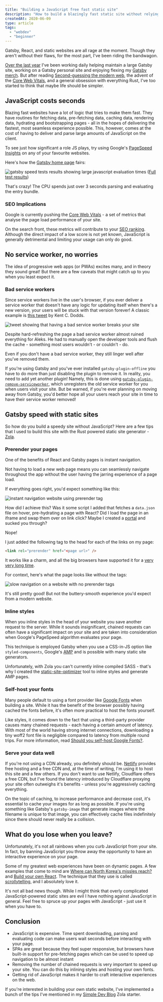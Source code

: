```yaml
---
title: "Building a JavaScript free fast static site"
description: "How to build a blazingly fast static site without relying on Gatsby or JavaScript. I talk about common features of websites that make them slow and give tips on how to build a purely static site that meets all the Core Web Vitals."
createdAt: 2020-06-09
type: article
tags:
  - "webdev"
  - "beginner"
---
```


Gatsby, React, and static websites are all rage at the moment. Though they aren't without their flaws, for the most part, I've been riding the bandwagon.

[Over the last year](https://github.com/gatsbyjs/gatsby/pull/12693) I've been working daily helping maintain a large Gatsby site,
working on a Gatsby personal site and enjoying flexing my [Gatsby merch](https://store.gatsbyjs.org/).
But after reading [Second-guessing the modern web](https://macwright.org/2020/05/10/spa-fatigue.html), the advent of the [Core Web Vitals](https://web.dev/vitals/), and a general obsession with everything Rust,
I've too started to think that maybe life should be simpler.

## JavaScript costs seconds

Blazing fast websites have a lot of logic that tries to make them fast.
They have routines for fetching data, pre-fetching data, caching data, rendering data, hydrating and bootstrapping pages - all in the hopes of delivering the fastest, most seamless experience possible.
This, however, comes at the cost of having to deliver and parse large amounts of JavaScript on the client.

To see just how significant a role JS plays, try using Google's [PageSpeed Insights](https://developers.google.com/speed/docs/insights/v5/about) on any of your favourite websites.

Here's how the [Gatsby home page](https://gatsbyjs.org) fairs:

![gatsby speed tests results showing large javascript evaluation times](./gatsby-speed-test.png)
([Full test results](https://developers.google.com/speed/pagespeed/insights/?url=https%3A%2F%2Fwww.gatsbyjs.org%2F))

That's crazy! The CPU spends just over 3 seconds parsing and evaluating the entry bundle.

### SEO Implications

Google is currently pushing the [Core Web Vitals](https://web.dev/vitals/#core-web-vitals) - a set of metrics that analyse the page load performance of your site.

On the search front, these metrics will contribute to your [SEO ranking](https://www.searchenginejournal.com/googles-core-web-vitals-ranking-signal/370719/).
Although the direct impact of a low score is not yet known, JavaScript is generally detrimental and limiting your usage can only do good.

## No service worker, no worries

The idea of progressive web apps (or PWAs) excites many, and in theory they sound great!
But there are a few caveats that might catch up to you when you least expect it.

### Bad service workers

Since service workers live in the user's browser, if you ever deliver a service worker that doesn't have any logic for updating itself when there's a new version, your users will be stuck with that version forever! A classic example is [this tweet](https://twitter.com/kentcdodds/status/1053241715153227777) by Kent C. Dodds.

![tweet showing that having a bad service worker breaks your site](./bad-service-worker.png)

Despite hard-refreshing the page a bad service worker almost ruined everything for Aleks. He had to manually open the developer tools and flush the cache - something most users wouldn't - or couldn't - do.

Even if you don't have a bad service worker, they still linger well after you've removed them.

If you're using Gatsby and you've ever installed `gatsby-plugin-offline` you have to do more than just disabling the plugin to remove it.
In reality, you need to add yet another plugin! Namely, this is done using [`gatsby-plugin-remove-serviceworker`](https://www.npmjs.com/package/gatsby-plugin-remove-serviceworker), which unregisters the old service worker for you when users visit your site.
But be warned, if you're ever planning on moving away from Gatsby, you'd better hope all your users reach your site in time to have their service worker removed!

## Gatsby speed with static sites

So how do you build a speedy site without JavaScript? Here are a few tips that I used to build this site with the Rust powered static site generator - [Zola](https://www.getzola.org/).

### Prerender your pages

One of the benefits of React and Gatsby pages is instant navigation.

Not having to load a new web page means you can seamlessly navigate throughout the app without the user having the jarring experience of a page load.

If everything goes right, you'd expect something like this:

![instant navigation website using prerender tag](./prerender.gif)

How did I achieve this?
Was it some script I added that fetches a `data.json` file on hover, pre-hydrating a page with React?
Did I load the page in an iframe and swap them over on link click?
Maybe I created a [portal](https://web.dev/hands-on-portals/) and sucked you through?

Nope!

I just added the following tag to the head for each of the links on my page:

```html
<link rel="prerender" href="<page url>" />
```

It works like a charm, and all the big browsers have supported it for a [very very long time](https://caniuse.com/#feat=link-rel-prerender).

For context, here's what the page looks like without the tags:

![slow navigation on a website with no prerender tags](./no-prerender.gif)

It's still pretty good! But not the buttery-smooth experience you'd expect from a modern website.

### Inline styles

When you inline styles in the head of your website you save another request to the server.
While it sounds insignificant, chained requests can often have a significant impact on your site and are taken into consideration when Google's PageSpeed algorithm evaluates your page.

This technique is employed Gatsby when you use a CSS-in-JS option like `styled-components`, Google's [AMP](https://amp.dev/) and is possible with many static site generators.

Unfortunately, with Zola you can't currently inline compiled SASS - that's why I created the [static-site-optimizer](https://github.com/bennetthardwick/static-site-optimizer) tool to inline styles and generate AMP pages.

### Self-host your fonts

Many people default to using a font provider like [Google Fonts](https://fonts.google.com/) when building a site.
While it has the benefit of the browser possibly having cached the fonts before, it's often more practical to host the fonts yourself.

Like styles, it comes down to the fact that using a third-party provider causes many chained requests - each having a certain amount of latency. With most of the world having strong internet connections, downloading a tiny woff2 font file is negligible compared to latency from multiple round trips. For more information, read [Should you self-host Google Fonts?](https://www.tunetheweb.com/blog/should-you-self-host-google-fonts/).

### Serve your data well

If you're not using a CDN already, you definitely should be.
[Netlify](https://www.netlify.com/) provides free hosting and a free CDN and, at the time of writing, I'm using it to host this site and a few others.
If you don't want to use Netlify, Cloudflare offers a free CDN, but I've found the latency introduced by Cloudflare proxying your site often outweighs it's benefits - unless you're aggressively caching everything.

On the topic of caching, to increase performance and decrease cost, it's essential to cache your images for as long as possible.
If you're using something like Gatsby's `gatsby-image` that generate images where the filename is unique to that image, you can effectively cache files indefinitely since there should never really be a collision.

## What do you lose when you leave?

Unfortunately, it's not all rainbows when you curb JavaScript from your site.
In fact, by banning JavaScript you throw away the opportunity to have an interactive experience on your page.

Some of my greatest web experiences have been on dynamic pages.
A few examples that come to mind are [Where can North Korea's missles reach?](https://www.abc.net.au/news/2017-10-16/north-korea-missile-range-map/8880894?nw=0) and [Build your own React](https://pomb.us/build-your-own-react/).
The technique that they use is called [scrollytelling](https://pudding.cool/process/how-to-implement-scrollytelling/), and I absolutely love it.

It's not all bad news though.
While I might think that overly complicated JavaScript-powered static sites are evil I have nothing against JavaScript in general.
Feel free to spruce up your pages with JavaScript - just use it when you have to.

## Conclusion

- JavaScript is expensive.
  Time spent downloading, parsing and evaluating code can make users wait seconds before interacting with your page.
- SPAs are great because they feel super responsive,
  but browsers have built-in support for pre-fetching pages which can be used to speed up navigation to be almost instant
- Removing the number of chained requests is very important to speed up your site.
  You can do this by inlining styles and hosting your own fonts.
- Getting rid of JavaScript makes it harder to craft interactive experiences on the web.

If you're interested in building your own static website, I've implemented a bunch of the tips I've mentioned in my [Simple Dev Blog](https://github.com/bennetthardwick/simple-dev-blog-zola-starter) Zola starter.
